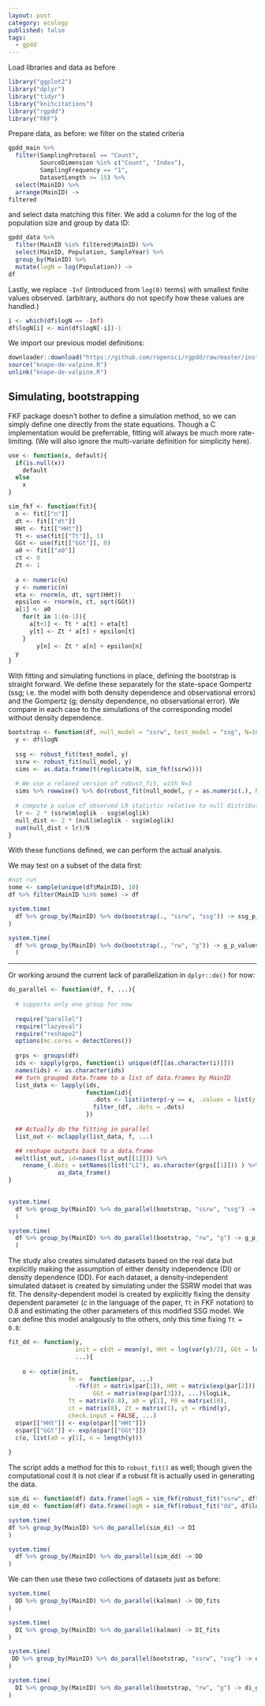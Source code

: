 ```yaml
---
layout: post
category: ecology
published: false
tags:
  - gpdd
---
```




Load libraries and data as before

```r
library("ggplot2")
library("dplyr")
library("tidyr")
library("knitcitations")
library("rgpdd")
library("FKF")
```


Prepare data, as before: we filter on the stated criteria

```r
gpdd_main %>% 
  filter(SamplingProtocol == "Count",
         SourceDimension %in% c("Count", "Index"), 
         SamplingFrequency == "1",
         DatasetLength >= 15) %>%
  select(MainID) %>%
  arrange(MainID) ->
filtered
```

and select data matching this filter. We add a column for the log of the population size and group by data ID:

```r
gpdd_data %>% 
  filter(MainID %in% filtered$MainID) %>%
  select(MainID, Population, SampleYear) %>%
  group_by(MainID) %>% 
  mutate(logN = log(Population)) ->
df
```

Lastly, we replace `-Inf` (introduced from `log(0)` terms) with smallest finite values observed. (arbitrary, authors do not specify how these values are handled.)


```r
i <- which(df$logN == -Inf)
df$logN[i] <- min(df$logN[-i])-1
```


We import our previous model definitions:

```r
downloader::download("https://github.com/ropensci/rgpdd/raw/master/inst/scripts/knape-de-valpine.R", "knape-de-valpine.R")
source("knape-de-valpine.R")
unlink("knape-de-valpine.R")
```


## Simulating, bootstrapping

FKF package doesn't bother to define a simulation method, so we can simply define one directly from the state equations. Though a C implementation would be preferrable, fitting will always be much more rate-limiting. (We will also ignore the multi-variate definition for simplicity here).

```r

use <- function(x, default){
  if(is.null(x))
    default
  else
    x
}

sim_fkf <- function(fit){
  n <- fit[["n"]]
  dt <- fit[["dt"]]
  HHt <- fit[["HHt"]]
  Tt <- use(fit[["Tt"]], 1)
  GGt <- use(fit[["GGt"]], 0)
  a0 <- fit[["a0"]]
  ct <- 0
  Zt <- 1
  
  a <- numeric(n)
  y <- numeric(n)
  eta <- rnorm(n, dt, sqrt(HHt))
  epsilon <- rnorm(n, ct, sqrt(GGt))
  a[1] <- a0
	for(t in 1:(n-1)){
	  a[t+1] <- Tt * a[t] + eta[t]
	  y[t] <- Zt * a[t] + epsilon[t]
	}
		y[n] <- Zt * a[n] + epsilon[n]
  y
}

```

With fitting and simulating functions in place, defining the bootstrap is straight forward. We define these separately for the state-space Gompertz (ssg; i.e. the model with both density dependence and observational errors) and the Gompertz (g; density dependence, no observational error).  We compare in each case to the simulations of the corresponding model without density dependence.  


```r
bootstrap <- function(df, null_model = "ssrw", test_model = "ssg", N=100){
  y <- df$logN
  
  ssg <- robust_fit(test_model, y)
  ssrw <- robust_fit(null_model, y)
  sims <- as.data.frame(t(replicate(N, sim_fkf(ssrw))))
  
  # We use a relaxed version of robust_fit, with N=3
  sims %>% rowwise() %>% do(robust_fit(null_model, y = as.numeric(.), N = 3)) %>% select(mloglik) -> null
  
  # compute p value of observed LR statistic relative to null distribution
  lr <- 2 * (ssrw$mloglik - ssg$mloglik)
  null_dist <- 2 * (null$mloglik - ssg$mloglik) 
  sum(null_dist < lr)/N
}
```



With these functions defined, we can perform the actual analysis.  

We may test on a subset of the data first:

```r
#not run
some <- sample(unique(df$MainID), 10)
df %>% filter(MainID %in% some) -> df
```

```r
system.time(
  df %>% group_by(MainID) %>% do(bootstrap(., "ssrw", "ssg")) -> ssg_p_values
)
```

```r
system.time(
  df %>% group_by(MainID) %>% do(bootstrap(., "rw", "g")) -> g_p_values
  )
```


------

Or working around the current lack of parallelization in `dplyr::do()` for now:

```r
do_parallel <- function(df, f, ...){
    
  # supports only one group for now
  
  require("parallel")
  require("lazyeval")
  require("reshape2")
  options(mc.cores = detectCores())
  
  grps <- groups(df)
  ids <- sapply(grps, function(i) unique(df[[as.character(i)]]))
  names(ids) <- as.character(ids)
  ## turn grouped data.frame to a list of data.frames by MainID
  list_data <- lapply(ids, 
                      function(id){ 
                        .dots <- list(interp(~y == x, .values = list(y = grps[[1]], x = id)))
                        filter_(df, .dots = .dots)
                      })
  
  ## Actually do the fitting in parallel
  list_out <- mclapply(list_data, f, ...)

  ## reshape outputs back to a data.frame
  melt(list_out, id=names(list_out[[1]])) %>% 
    rename_(.dots = setNames(list("L1"), as.character(grps[[1]])) ) %>%
              as_data_frame()
}
  
```



```r
system.time(
  df %>% group_by(MainID) %>% do_parallel(bootstrap, "ssrw", "ssg") -> ssg_p_values
  )
```


```r
system.time(
  df %>% group_by(MainID) %>% do_parallel(bootstrap, "rw", "g") -> g_p_values
  )
```




The study also creates simulated datasets based on the real data but explicitly making the assumption of either density independence (DI) or density dependence (DD).  For each dataset, a density-independent simulated dataset is created by simulating under the SSRW model that was fit. The density-dependent model is created by explicitly fixing the density dependent parameter ($c$ in the language of the paper, `Tt` in FKF notation) to 0.8 and estimating the other parameters of this modified SSG model.  We can define this model analgously to the others, only this time fixing `Tt = 0.8`:



```r
fit_dd <- function(y, 
                   init = c(dt = mean(y), HHt = log(var(y)/2), GGt = log(var(y)/2)),
                   ...){
    
    o <- optim(init,
                 fn =  function(par, ...)
                   -fkf(dt = matrix(par[1]), HHt = matrix(exp(par[2])), 
                        GGt = matrix(exp(par[3])), ...)$logLik,
                 Tt = matrix(0.8), a0 = y[1], P0 = matrix(10), 
                 ct = matrix(0), Zt = matrix(1), yt = rbind(y), 
                 check.input = FALSE, ...)
  o$par[["HHt"]] <- exp(o$par[["HHt"]])
  o$par[["GGt"]] <- exp(o$par[["GGt"]])
  c(o, list(a0 = y[1], n = length(y)))
   
}

```


The script adds a method for this to `robust_fit()` as well; though given the computational cost it is not clear if a robust fit is actually used in generating the data.


```r
sim_di <- function(df) data.frame(logN = sim_fkf(robust_fit("ssrw", df$logN, N = 3)))
sim_dd <- function(df) data.frame(logN = sim_fkf(robust_fit("dd", df$logN, N = 3)))
```

```r
system.time(
df %>% group_by(MainID) %>% do_parallel(sim_di) -> DI
)
```

```r
system.time(
  df %>% group_by(MainID) %>% do_parallel(sim_dd) -> DD
)
```


We can then use these two collections of datasets just as before:

```r
system.time(
  DD %>% group_by(MainID) %>% do_parallel(kalman) -> DD_fits
)
```

```r
system.time(
  DI %>% group_by(MainID) %>% do_parallel(kalman) -> DI_fits
)
```



```r
system.time(
 DD %>% group_by(MainID) %>% do_parallel(bootstrap, "ssrw", "ssg") -> dd_ssg_p_values
)
```

```r
system.time(
  DI %>% group_by(MainID) %>% do_parallel(bootstrap, "rw", "g") -> di_g_p_values
)
```



